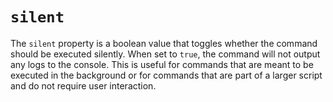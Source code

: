 # `silent`

The `silent` property is a boolean value that toggles whether the command should be executed silently. When set to `true`, the command will not output any logs to the console. This is useful for commands that are meant to be executed in the background or for commands that are part of a larger script and do not require user interaction.
